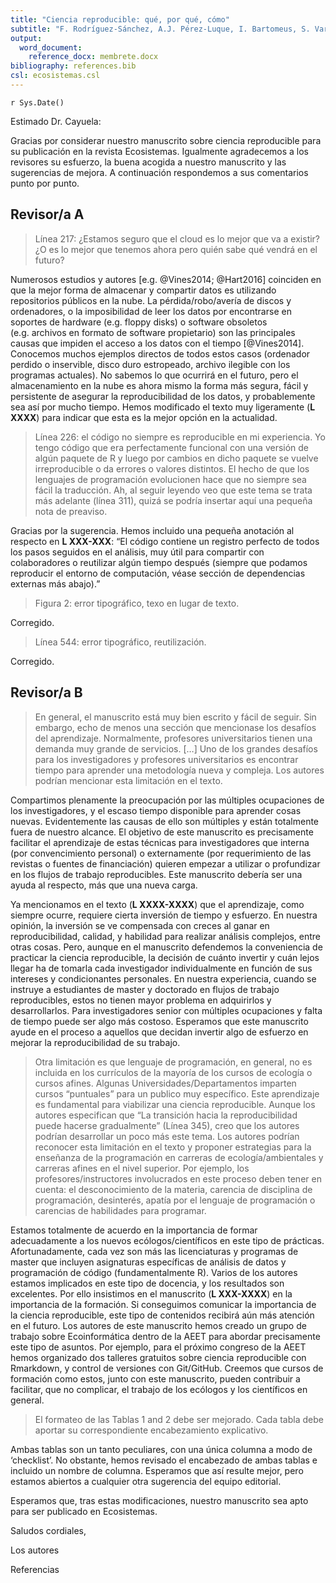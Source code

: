 ```yaml
---
title: "Ciencia reproducible: qué, por qué, cómo"
subtitle: "F. Rodríguez-Sánchez, A.J. Pérez-Luque, I. Bartomeus, S. Varela"
output: 
  word_document:
    reference_docx: membrete.docx
bibliography: references.bib
csl: ecosistemas.csl
---
```


`r Sys.Date()`

Estimado Dr. Cayuela:

Gracias por considerar nuestro manuscrito sobre ciencia reproducible para su publicación en la revista Ecosistemas. Igualmente agradecemos a los revisores su esfuerzo, la buena acogida a nuestro manuscrito y las sugerencias de mejora. A continuación respondemos a sus comentarios punto por punto.



## Revisor/a A

> Línea 217: ¿Estamos seguro que el cloud es lo mejor que va a existir? ¿O es lo mejor que tenemos ahora pero quién sabe qué vendrá en el futuro? 

Numerosos estudios y autores [e.g. @Vines2014; @Hart2016] coinciden en que la mejor forma de almacenar y compartir datos es utilizando repositorios públicos en la nube. La pérdida/robo/avería de discos y ordenadores, o la imposibilidad de leer los datos por encontrarse en soportes de hardware (e.g. floppy disks) o software obsoletos (e.g. archivos en formato de software propietario) son las principales causas que impiden el acceso a los datos con el tiempo [@Vines2014]. Conocemos muchos ejemplos directos de todos estos casos (ordenador perdido o inservible, disco duro estropeado, archivo ilegible con los programas actuales). No sabemos lo que ocurrirá en el futuro, pero el almacenamiento en la nube es ahora mismo la forma más segura, fácil y persistente de asegurar la reproducibilidad de los datos, y probablemente sea así por mucho tiempo. Hemos modificado el texto muy ligeramente (**L XXXX**) para indicar que esta es la mejor opción en la actualidad.


> Línea 226: el código no siempre es reproducible en mi experiencia. Yo tengo código que era perfectamente funcional con una versión de algún paquete de R y luego por cambios en dicho paquete se vuelve irreproducible o da errores o valores distintos. El hecho de que los lenguajes de
programación evolucionen hace que no siempre sea fácil la traducción. Ah, al seguir leyendo veo que este tema se trata más adelante (línea 311), quizá se podría insertar aquí una pequeña nota de preaviso.

Gracias por la sugerencia. Hemos incluido una pequeña anotación al respecto en **L XXX-XXX**: "El código contiene un registro perfecto de todos los pasos seguidos en el análisis, muy útil para compartir con colaboradores o reutilizar algún tiempo después (siempre que podamos reproducir el entorno de computación, véase sección de dependencias externas más abajo)."


> Figura 2: error tipográfico, texo en lugar de texto.

Corregido.


> Línea 544: error tipográfico, reutilización.

Corregido.





## Revisor/a B


> En general, el manuscrito está muy bien escrito y fácil de seguir. Sin embargo, echo de menos una sección que mencionase los desafíos del aprendizaje. Normalmente, profesores universitarios tienen una demanda muy grande de servicios. [...] Uno de los grandes desafíos para los investigadores y profesores universitarios es encontrar tiempo para aprender una metodología nueva y compleja. Los autores podrían mencionar esta limitación en el texto. 

Compartimos plenamente la preocupación por las múltiples ocupaciones de los investigadores, y el escaso tiempo disponible para aprender cosas nuevas. Evidentemente las causas de ello son múltiples y están totalmente fuera de nuestro alcance. El objetivo de este manuscrito es precisamente facilitar el aprendizaje de estas técnicas para investigadores que interna (por convencimiento personal) o externamente (por requerimiento de las revistas o fuentes de financiación) quieren empezar a utilizar o profundizar en los flujos de trabajo reproducibles. Este manuscrito debería ser una ayuda al respecto, más que una nueva carga.

Ya mencionamos en el texto (**L XXXX-XXXX**) que el aprendizaje, como siempre ocurre, requiere cierta inversión de tiempo y esfuerzo. En nuestra opinión, la inversión se ve compensada con creces al ganar en reproducibilidad, calidad, y habilidad para realizar análisis complejos, entre otras cosas. Pero, aunque en el manuscrito defendemos la conveniencia de practicar la ciencia reproducible, la decisión de cuánto invertir y cuán lejos llegar ha de tomarla cada investigador individualmente en función de sus intereses y condicionantes personales. En nuestra experiencia, cuando se instruye a estudiantes de master y doctorado en flujos de trabajo reproducibles, estos no tienen mayor problema en adquirirlos y desarrollarlos. Para investigadores senior con múltiples ocupaciones y falta de tiempo puede ser algo más costoso. Esperamos que este manuscrito ayude en el proceso a aquellos que decidan invertir algo de esfuerzo en mejorar la reproducibilidad de su trabajo.


> Otra limitación es que lenguaje de programación, en general, no es incluida en los currículos de la mayoría de los cursos de ecología o cursos afines. Algunas Universidades/Departamentos imparten cursos “puntuales” para un publico muy específico. Este aprendizaje es fundamental para viabilizar una ciencia reproducible. Aunque los autores especifican que “La transición hacia la reproducibilidad puede hacerse gradualmente” (Línea 345), creo que los autores podrían desarrollar un poco más este tema. Los autores podrían reconocer esta limitación en el texto y proponer estrategias para la enseñanza de la programación en carreras de ecología/ambientales y carreras afines en el nivel superior. Por ejemplo, los profesores/instructores involucrados en este proceso deben tener en cuenta: el desconocimiento de la materia, carencia de disciplina de programación, desinterés, apatía por el lenguaje de programación o carencias de habilidades para programar.

Estamos totalmente de acuerdo en la importancia de formar adecuadamente a los nuevos ecólogos/científicos en este tipo de prácticas. Afortunadamente, cada vez son más las licenciaturas y programas de master que incluyen asignaturas específicas de análisis de datos y programación de código (fundamentalmente R). Varios de los autores estamos implicados en este tipo de docencia, y los resultados son excelentes. Por ello insistimos en el manuscrito (**L XXX-XXXX**) en la importancia de la formación. Si conseguimos comunicar la importancia de la ciencia reproducible, este tipo de contenidos recibirá aún más atención en el futuro. Los autores de este manuscrito hemos creado un grupo de trabajo sobre Ecoinformática dentro de la AEET para abordar precisamente este tipo de asuntos. Por ejemplo, para el próximo congreso de la AEET hemos organizado dos talleres gratuitos sobre ciencia reproducible con Rmarkdown, y control de versiones con Git/GitHub. Creemos que cursos de formación como estos, junto con este manuscrito, pueden contribuir a facilitar, que no complicar, el trabajo de los ecólogos y los científicos en general.


> El formateo de las Tablas 1 and 2 debe ser mejorado. Cada tabla debe aportar su correspondiente encabezamiento explicativo.

Ambas tablas son un tanto peculiares, con una única columna a modo de 'checklist'. No obstante, hemos revisado el encabezado de ambas tablas e incluido un nombre de columna. Esperamos que así resulte mejor, pero estamos abiertos a cualquier otra sugerencia del equipo editorial.



Esperamos que, tras estas modificaciones, nuestro manuscrito sea apto para ser publicado en Ecosistemas.


Saludos cordiales,


Los autores


Referencias


